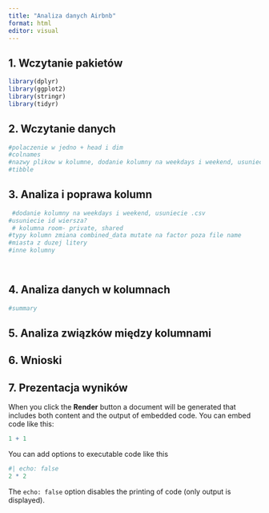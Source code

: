 ```yaml
---
title: "Analiza danych Airbnb"
format: html
editor: visual
---
```


## 1. Wczytanie pakietów

```r
library(dplyr)
library(ggplot2)
library(stringr)
library(tidyr)
```

## 2. Wczytanie danych

```r
#polaczenie w jedno + head i dim
#colnames 
#nazwy plikow w kolumne, dodanie kolumny na weekdays i weekend, usuniecie .csv
#tibble 
```

## 3. Analiza i poprawa kolumn

```r
 #dodanie kolumny na weekdays i weekend, usuniecie .csv
#usuniecie id wiersza?
 # kolumna room- private, shared
#typy kolumn zmiana combined_data mutate na factor poza file name 
#miasta z duzej litery 
#inne kolumny

  
```

## 4. Analiza danych w kolumnach
``` r
#summary
```

## 5. Analiza związków między kolumnami

## 6. Wnioski

## 7. Prezentacja wyników

When you click the **Render** button a document will be generated that includes both content and the output of embedded code. You can embed code like this:

```r
1 + 1
```

You can add options to executable code like this

```r
#| echo: false
2 * 2
```

The `echo: false` option disables the printing of code (only output is displayed).
